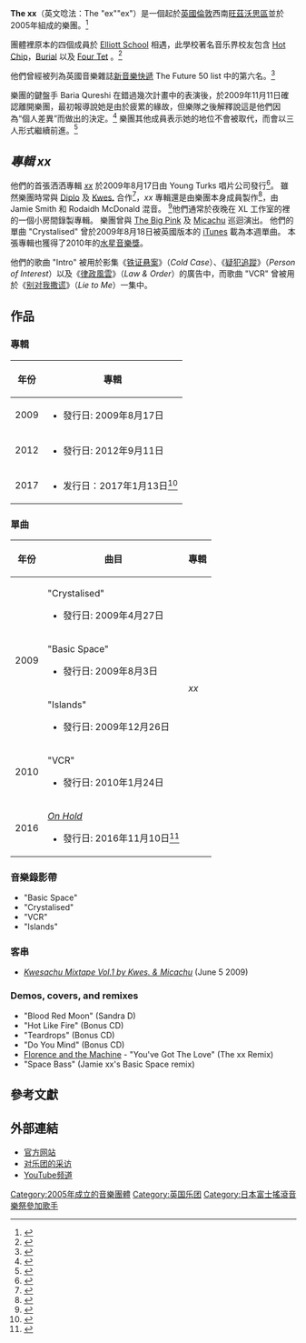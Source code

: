 {{Infobox musical artist
| Name                = The xx
| Img                 = The xx live at La Casa 139.jpg
| Img_capt            = The xx 由左至右為 Jamie Smith, Romy Madley Croft, Oliver Sim, Baria Qureshi
| Background          = group_or_band
| Origin              = 伦敦, 英格兰
| Genre               = [[后朋克复兴|后朋克复兴]], [[独立摇滚|独立摇滚]], [[Chill-out_music|chill-out]]
| Years_active        = 2005至今
| Label               = [[Young_Turks|Young Turks]]
| URL                 = http://www.thexx.info/
| Current_members     = Romy Madley Croft<br />Oliver Sim<br />Jamie Smith
| Past_members        = Baria Qureshi
}}
'''The xx'''（英文唸法：The "ex""ex"）是一個起於[[英國|英國]][[倫敦|倫敦]]西南[[旺茲沃思區|旺茲沃思區]]並於2005年組成的樂團。<ref>{{Cite web |url=http://news.bbc.co.uk/newsbeat/hi/music/newsid_8040000/8040046.stm |title=存档副本 |accessdate=2010-02-02 |archive-date=2009-10-27 |archive-url=https://web.archive.org/web/20091027123811/http://news.bbc.co.uk/newsbeat/hi/music/newsid_8040000/8040046.stm |dead-url=no }}</ref>

團體裡原本的四個成員於 [[Elliott_School_(London)|Elliott School]] 相遇，此學校著名音乐界校友包含 [[Hot_Chip|Hot Chip]]，[[Burial_(musician)|Burial]] 以及 [[Four_Tet|Four Tet]] 。<ref>{{cite web |url=http://www.dummymag.com/features/2009/07/14/the-xx-it-started-out-as-a-joke-/ |title=The xx" "It stated as a joke." |last=Saxelby |first=Ruth |work=Dummy |accessdate=2009-08-23 |deadurl=yes |archiveurl=https://web.archive.org/web/20090827153317/http://www.dummymag.com/features/2009/07/14/the-xx-it-started-out-as-a-joke- |archivedate=2009-08-27 }}</ref>

他們曾經被列為英國音樂雜誌[[新音樂快遞|新音樂快遞]] The Future 50 list 中的第六名。<ref>{{Cite web |url=http://www.nme.com/photos/the-future-50-the-bands-the-artists-the-innovators/147567/45/1 |title=存档副本 |accessdate=2010-02-02 |archive-date=2009-08-10 |archive-url=https://web.archive.org/web/20090810110530/http://www.nme.com/photos/the-future-50-the-bands-the-artists-the-innovators/147567/45/1 |dead-url=no }}</ref> 

樂團的鍵盤手 Baria Qureshi 在錯過幾次計畫中的表演後，於2009年11月11日確認離開樂團，最初報導說她是由於疲累的緣故，但樂隊之後解釋說這是他們因為“個人差異”而做出的決定。<ref>{{Cite web |url=http://pitchfork.com/news/37094-the-xx-lose-a-member/ |title=存档副本 |accessdate=2010-02-02 |archive-date=2010-02-11 |archive-url=https://web.archive.org/web/20100211105312/http://pitchfork.com/news/37094-the-xx-lose-a-member/ |dead-url=no }}</ref> 樂團其他成員表示她的地位不會被取代，而會以三人形式繼續前進。<ref>{{cite web|url=http://www.nme.com/news/the-xx/48347|title=The xx lose a member, become three-piece|date=12 November 2009|publisher=''[[NME|NME]]''|accessdate=2009-11-12|archive-date=2009-11-14|archive-url=https://web.archive.org/web/20091114085506/http://www.nme.com/news/the-xx/48347|dead-url=no}}</ref>

==''專輯 xx''==

他們的首張洒洒專輯 ''[[xx_(album)|xx]]'' 於2009年8月17日由 Young Turks 唱片公司發行<ref>{{cite web |url=http://www.theyoungturks.co.uk/records_news/the-xx-xx |title=存档副本 |accessdate=2010-03-12 |deadurl=yes |archiveurl=https://web.archive.org/web/20100110214221/http://www.theyoungturks.co.uk/records_news/the-xx-xx |archivedate=2010-01-10 }}</ref>。 雖然樂團時常與 [[Diplo_(DJ)|Diplo]] 及 [[Micachu|Kwes.]] 合作<ref>{{cite web |url=http://www.dummymag.com/features/2009/07/14/the-xx-it-started-out-as-a-joke-/ |title=存档副本 |accessdate=2009-08-23 |deadurl=yes |archiveurl=https://web.archive.org/web/20090827153317/http://www.dummymag.com/features/2009/07/14/the-xx-it-started-out-as-a-joke- |archivedate=2009-08-27 }}</ref>，''xx'' 專輯還是由樂團本身成員製作<ref>{{Cite web |url=http://www.nme.com/news/the-xx/45415 |title=存档副本 |accessdate=2010-02-02 |archive-date=2009-06-20 |archive-url=https://web.archive.org/web/20090620002117/http://www.nme.com/news/the-xx/45415 |dead-url=no }}</ref>，由 Jamie Smith 和 Rodaidh McDonald 混音。 <ref>{{cite web |url=http://www.theyoungturks.co.uk/records_news/introducing-the-xx |title=存档副本 |accessdate=2010-03-12 |deadurl=yes |archiveurl=https://web.archive.org/web/20100110110543/http://www.theyoungturks.co.uk/records_news/introducing-the-xx |archivedate=2010-01-10 }}</ref>他們通常於夜晚在 XL 工作室的裡的一個小房間錄製專輯。 樂團曾與 [[The_Big_Pink|The Big Pink]] 及 [[Micachu|Micachu]] 巡迴演出。 他們的單曲 "Crystalised" 曾於2009年8月18日被英國版本的 [[iTunes|iTunes]] 載為本週單曲。 本張專輯也獲得了2010年的[[水星音樂獎|水星音樂獎]]。

他們的歌曲 "Intro" 被用於影集《[[铁证悬案|铁证悬案]]》（''Cold Case''）、《[[疑犯追蹤|疑犯追蹤]]》（''Person of Interest''）以及《[[律政風雲|律政風雲]]》（''Law & Order''）的廣告中，而歌曲 "VCR" 曾被用於《[[别对我撒谎|别对我撒谎]]》（''Lie to Me''）一集中。

==作品==
===專輯===
{| class="wikitable"
!rowspan="1"|年份
!rowspan="1"|專輯
|-
|2009
|''{{link-en|xx (专辑)|xx (album)|xx}}''
* 發行日: 2009年8月17日
|-
|2012
|''{{link-en|Coexist (专辑)|Coexist (album)|Coexist}}''
* 發行日: 2012年9月11日
|-
|2017
|''{{link-en|I See You (专辑)|I See You (The xx album)|I See You}}''
*发行日：2017年1月13日<ref>{{cite web|title=The xx Announce New Album I See You|url=http://pitchfork.com/news/69654-the-xx-announce-new-album-i-see-you/|date=2016-11-10|publisher=[[Pitchfork_Media|Pitchfork Media]]|accessdate=2017-01-02|archive-date=2017-01-05|archive-url=https://web.archive.org/web/20170105163209/http://pitchfork.com/news/69654-the-xx-announce-new-album-i-see-you/|dead-url=no}}</ref>
|}

===單曲===
{| class="wikitable"
!rowspan="1"|年份
!rowspan="1"|曲目
!rowspan="1"|專輯
|-
|rowspan="3"|2009
|"Crystalised"
* 發行日: 2009年4月27日
|rowspan="4"|''xx''
|-
|"Basic Space"
* 發行日: 2009年8月3日
|-
|"Islands"
* 發行日: 2009年12月26日
|-
|2010
|"VCR"
* 發行日: 2010年1月24日
|-
|2016
|''[[On_Hold|On Hold]]''
*發行日: 2016年11月10日<ref>{{cite news|title=The xx – “On Hold”|url=http://www.stereogum.com/1910503/the-xx-on-hold/music/|publisher=stereogum|date=2016-11-10|accessdate=2016-11-10|archive-date=2016-11-11|archive-url=https://web.archive.org/web/20161111061324/http://www.stereogum.com/1910503/the-xx-on-hold/music/|dead-url=no}}</ref>
|
|}

===音樂錄影帶===
*"Basic Space"
*"Crystalised"
*"VCR"
*"Islands"

===客串===
* ''[[Kwesachu_Mixtape_Vol.1|Kwesachu Mixtape Vol.1 by Kwes. & Micachu]]'' (June 5 2009)

===Demos, covers, and remixes===
* "Blood Red Moon" (Sandra D)
* "Hot Like Fire" (Bonus CD)
* "Teardrops" (Bonus CD)
* "Do You Mind" (Bonus CD)
* [[Florence_and_the_Machine|Florence and the Machine]] - "You've Got The Love" (The xx Remix)
* "Space Bass" (Jamie xx's Basic Space remix)

==參考文獻==
{{reflist}}

==外部連結==
* [http://thexx.info/ 官方网站]{{Wayback|url=http://thexx.info/ |date=20100129094458 }}
* [http://the-drone.com/magazine/the-xx/ 对乐团的采访]{{Wayback|url=http://the-drone.com/magazine/the-xx/ |date=20091029161345 }}
*[https://www.youtube.com/channel/UCD53U3HUF8CJW2cRdLzQexQ YouTube频道]{{Wayback|url=https://www.youtube.com/channel/UCD53U3HUF8CJW2cRdLzQexQ |date=20161111071257 }}

{{DEFAULTSORT:xx, The}}
[[Category:2005年成立的音樂團體|Category:2005年成立的音樂團體]]
[[Category:英国乐团|Category:英国乐团]]
[[Category:日本富士搖滾音樂祭參加歌手|Category:日本富士搖滾音樂祭參加歌手]]